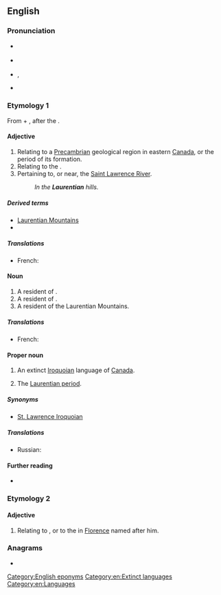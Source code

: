 ==English==

===Pronunciation===
* {{a|Canada}} {{IPA|en|/ləˈɹenʃən/}}
* {{a|UK}} {{IPA|en|/lɒˈɹɛnʃən/|/lɒˈɹɛnʃi.ən/}}
* {{a|US}} {{enPR|lä-rĕnʹshən}}, {{IPA|en|/lɑˈɹɛnʃən/}}
* {{homophones|en|Lawrentian|Laurencian}}

===Etymology 1===
From {{etyl|la|en}} {{m|la|Laurentius||Laurence}} + {{m|en|-ian}}, after the {{w|Saint Lawrence River}}.

====Adjective====
{{en-adj|-}}

# Relating to a [[Precambrian]] geological region in eastern [[Canada]], or the period of its formation.
# Relating to the {{w|Laurentian Mountains}}.
# Pertaining to, or near, the [[Saint Lawrence River]].
#: ''In the '''Laurentian''' hills.''

=====Derived terms=====
* [[Laurentian Mountains]]
* {{w|Laurentian Shield}}

=====Translations=====
{{trans-top}}
* French: {{t+|fr|laurentien}}
{{trans-mid}}
{{trans-bottom}}

====Noun====
{{en-noun}}

# A resident of {{w|Saint Laurent}}.
# A resident of {{w|the Saint Lawrence Valley}}.
# A resident of the Laurentian Mountains.

=====Translations=====
{{trans-top}}
* French: {{t+|fr|Laurentien}}
{{trans-mid}}
{{trans-bottom}}

====Proper noun====
{{en-proper noun}}
{{wikipedia|Laurentian language}}

# An extinct [[Iroquoian]] language of [[Canada]].
# {{lb|en|geology}} The [[Laurentian period]].

=====Synonyms=====
* {{sense|language}} [[St. Lawrence Iroquoian]]

=====Translations=====
{{trans-top|Iroquoian language}}
* Russian: {{t|ru|лаврентийский|tr=}}
{{trans-mid}}
{{trans-bottom}}

{{trans-top|Laurentian period}}
{{trans-mid}}
{{trans-bottom}}

====Further reading====
* {{ethnologue|code=lre}}

===Etymology 2===
{{rfe|en}}

====Adjective====
{{en-adj|-}}

# Relating to {{w|Lorenzo de' Medici}}, or to the {{w|Laurentian Library}} in [[Florence]] named after him.

===Anagrams===
* {{anagrams|en|a=aaeilnnrtu|antineural}}

[[Category:English eponyms]]
[[Category:en:Extinct languages]]
[[Category:en:Languages]]